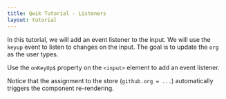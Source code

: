 ```yaml
---
title: Qwik Tutorial - Listeners
layout: tutorial
---
```


In this tutorial, we will add an event listener to the input. We will use the `keyup` event to listen to changes on the input. The goal is to update the `org` as the user types.

Use the `onKeyUp$` property on the `<input>` element to add an event listener.

Notice that the assignment to the store (`github.org = ...`) automatically triggers the component re-rendering.
